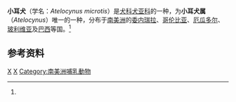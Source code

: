{{Speciesbox
| taxon = Atelocynus microtis
| binomial_authority = [[菲利普·斯克莱特|Sclater]]，1883
| image = Atelocynus microtis en amazonie péruvienne.jpg
| image_caption = 小耳犬
| status = NT
| status_system = iucn3.1
| status_ref = <ref name=iucn>{{IUCN2011.2|assessors=Leite-Pitman, M.R.P. & Williams, R.S.R.|year=2011|id=6924|title=Atelocynus microtis|downloaded=2013年5月30日}}</ref>
| parent_authority = [[安赫尔·卡夫雷拉_(博物学家)|Cabrera]]，1940
| subdivision_ranks = 亞種
| subdivision = 
* ''A. m. microtis''
* ''A. m. sclateri'' 
| range_map = Distribución Atelocynus microtis.png
| range_map_width = 200px
| range_map_caption = 小耳犬分布区域
}}
'''小耳犬'''（学名：''Atelocynus microtis''）是[[犬科|犬科]][[犬亚科|犬亚科]]的一种，为'''小耳犬属'''（''Atelocynus''）唯一的一种，分布于[[南美洲|南美洲]]的[[委内瑞拉|委内瑞拉]]、[[哥伦比亚|哥伦比亚]]、[[厄瓜多尔|厄瓜多尔]]、[[玻利维亚|玻利维亚]]及[[巴西|巴西]]等国。<ref name=iucn/>

==参考资料==
{{reflist}}
{{Carnivora|Ca.}}
{{Taxonbar}}
[[Category:犬亚科|X]]
[[Category:_1883年描述的动物|X]]
[[Category:南美洲哺乳動物|Category:南美洲哺乳動物]]